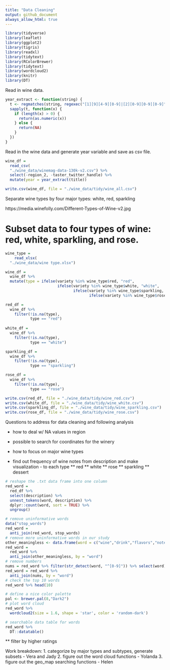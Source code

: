 ```yaml
---
title: "Data Cleaning"
output: github_document
always_allow_html: true
---
```


```r
library(tidyverse)
library(leaflet)
library(ggplot2)
library(tigris)
library(readxl)
library(tidytext)
library(RColorBrewer)
library(tidytext)
library(wordcloud2)
library(knitr)
library(DT)
```

Read in wine data.

```r
year_extract <- function(string) {
  t <- regmatches(string, regexec("[1][9][4-9][0-9]|[2][0-9][0-9][0-9]", string))
  sapply(t, function(x) {
    if (length(x) > 0) {
      return(as.numeric(x))
    } else {
      return(NA)    
    }
  })
}

```

Read in the wine data and generate year variable and save as csv file.

```r
wine_df = 
  read_csv(
  "./wine_data/winemag-data-130k-v2.csv") %>% 
  select(-region_2, -taster_twitter_handle) %>% 
  mutate(year = year_extract(title))

write.csv(wine_df, file = "./wine_data/tidy/wine_all.csv")
```

Separate wine types by four major types: white, red, sparkling

https://media.winefolly.com/Different-Types-of-Wine-v2.jpg

# Subset data to four types of wine: red, white, sparkling, and rose.
```r
wine_type = 
    read_xlsx(
  "./wine_data/wine type.xlsx")  

wine_df = 
  wine_df %>% 
  mutate(type = ifelse(variety %in% wine_type$red, "red", 
                       ifelse(variety %in% wine_type$white, "white", 
                              ifelse(variety %in% wine_type$sparkling, "sparkling", 
                                     ifelse(variety %in% wine_type$rose, "rose", NA )))))

red_df = 
  wine_df %>% 
    filter(!is.na(type),
           type == "red")
  
white_df = 
  wine_df %>% 
    filter(!is.na(type),
           type == "white")

sparkling_df = 
  wine_df %>% 
    filter(!is.na(type),
           type == "sparkling")

rose_df = 
  wine_df %>% 
    filter(!is.na(type),
           type == "rose")

write.csv(red_df, file = "./wine_data/tidy/wine_red.csv")
write.csv(white_df, file = "./wine_data/tidy/wine_white.csv")
write.csv(sparkling_df, file = "./wine_data/tidy/wine_sparkling.csv")
write.csv(rose_df, file = "./wine_data/tidy/wine_rose.csv")
```


Questions to address for data cleaning and following analysis 

* how to deal w/ NA values in region

* possible to search for coordinates for the winery

* how to focus on major wine types

* find out frequency of wine notes from description and make visualization - to each type
  ** red
  ** white
  ** rose
  ** sparkling
  ** dessert
```r
# reshape the .txt data frame into one column
red_word = 
  red_df %>% 
  select(description) %>% 
  unnest_tokens(word, description) %>% 
  dplyr::count(word, sort = TRUE) %>% 
  ungroup()

# remove uninformative words
data("stop_words")
red_word = 
  anti_join(red_word, stop_words)
# remove more uninformative words in our study
other_meaningless <- data.frame(word = c("wine","drink","flavors","notes","finish", "blend"))
red_word = 
  red_word %>% 
  anti_join(other_meaningless, by = "word")
# remove numbers
nums = red_word %>% filter(str_detect(word, "^[0-9]")) %>% select(word) %>% unique()
red_word = red_word %>% 
  anti_join(nums, by = "word")
# check the top 10 words
red_word %>% head(10)

# define a nice color palette
pal <- brewer.pal(8,"Dark2")
# plot word cloud
red_word %>% 
  wordcloud2(size = 1.6, shape = 'star', color = 'random-dark')

# searchable data table for words
red_word %>%
  DT::datatable()
```
  
  ** filter by higher ratings
  

Work breakdown:
1. categorize by major types and subtypes, generate subsets - Vera and Jady
2. figure out the word cloud functions - Yolanda
3. figure out the geo_map searching functions - Helen
